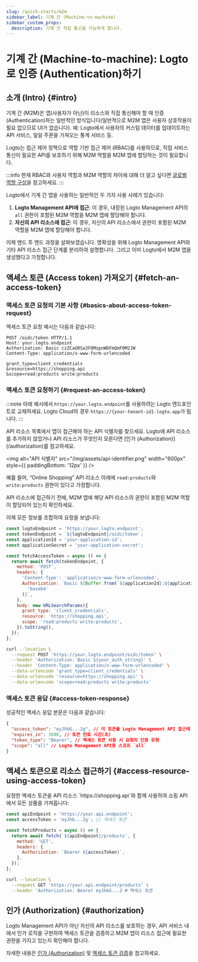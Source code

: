 ```yaml
---
slug: /quick-starts/m2m
sidebar_label: 기계 간 (Machine-to-machine)
sidebar_custom_props:
  description: 기계 간 직접 통신을 가능하게 합니다.
---
```





# 기계 간 (Machine-to-machine): Logto로 인증 (Authentication)하기

<AppNote type="Machine-to-machine" />

## 소개 (Intro) \{#intro}

기계 간 (M2M)은 앱(사용자가 아닌)이 리소스와 직접 통신해야 할 때 인증 (Authentication)하는 일반적인 방식입니다(일반적으로 M2M 앱은 사용자 상호작용이 필요 없으므로 UI가 없습니다). 예: Logto에서 사용자의 커스텀 데이터를 업데이트하는 API 서비스, 일일 주문을 가져오는 통계 서비스 등.

Logto는 접근 제어 정책으로 역할 기반 접근 제어 (RBAC)를 사용하므로, 직접 서비스 통신이 필요한 API를 보호하기 위해 M2M 역할을 M2M 앱에 할당하는 것이 필요합니다.

:::info
현재 RBAC와 사용자 역할과 M2M 역할의 차이에 대해 더 알고 싶다면 [글로벌 역할 구성](/authorization/role-based-access-control#configure-global-roles)을 참고하세요.
:::

Logto에서 기계 간 앱을 사용하는 일반적인 두 가지 사용 사례가 있습니다:

1. **Logto Management API에 접근**: 이 경우, 내장된 Logto Management API의 `all` 권한이 포함된 M2M 역할을 M2M 앱에 할당해야 합니다.
2. **자신의 API 리소스에 접근**: 이 경우, 자신의 API 리소스에서 권한이 포함된 M2M 역할을 M2M 앱에 할당해야 합니다.

<M2mRoleAssignment />

이제 엔드 투 엔드 과정을 살펴보겠습니다. 명확성을 위해 Logto Management API와 기타 API 리소스 접근 단계를 분리하여 설명합니다. 그리고 이미 Logto에서 M2M 앱을 생성했다고 가정합니다.

## 액세스 토큰 (Access token) 가져오기 \{#fetch-an-access-token}

### 액세스 토큰 요청의 기본 사항 \{#basics-about-access-token-request}

<BasicsAboutAccessTokenRequest />

액세스 토큰 요청 예시는 다음과 같습니다:

```http
POST /oidc/token HTTP/1.1
Host: your.logto.endpoint
Authorization: Basic czZCaGRSa3F0MzpnWDFmQmF0M2JW
Content-Type: application/x-www-form-urlencoded

grant_type=client_credentials
&resource=https://shopping.api
&scope=read:products write:products
```

### 액세스 토큰 요청하기 \{#request-an-access-token}

:::note
아래 예시에서 `https://your.logto.endpoint`를 사용하려는 Logto 엔드포인트로 교체하세요. Logto Cloud의 경우 `https://{your-tenant-id}.logto.app`가 됩니다.
:::

<Tabs>

<TabItem value="Logto Management API" label="Logto Management API용">
  <FetchAccessTokenForLogtoManagementApi />
</TabItem>

<TabItem value="API resource" label="자신의 API 리소스용">
API 리소스 목록에서 앱이 접근해야 하는 API 식별자를 찾으세요. Logto에 API 리소스를 추가하지 않았거나 API 리소스가 무엇인지 모른다면 [인가 (Authorization)](/authorization)를 참고하세요.

<img
  alt="API 식별자"
  src="/img/assets/api-identifier.png"
  width="600px"
  style={{ paddingBottom: '12px' }}
/>

예를 들어, “Online Shopping” API 리소스 아래에 `read:products`와 `write:products` 권한이 있다고 가정합니다.

API 리소스에 접근하기 전에, M2M 앱에 해당 API 리소스의 권한이 포함된 M2M 역할이 할당되어 있는지 확인하세요.

이제 모든 정보를 조합하여 요청을 보냅니다:

<Tabs>

<TabItem value="Node.js" label="Node.js">

```js
const logtoEndpoint = 'https://your.logto.endpoint';
const tokenEndpoint = `${logtoEndpoint}/oidc/token`;
const applicationId = 'your-application-id';
const applicationSecret = 'your-application-secret';

const fetchAccessToken = async () => {
  return await fetch(tokenEndpoint, {
    method: 'POST',
    headers: {
      'Content-Type': 'application/x-www-form-urlencoded',
      Authorization: `Basic ${Buffer.from(`${applicationId}:${applicationSecret}`).toString(
        'base64'
      )}`,
    },
    body: new URLSearchParams({
      grant_type: 'client_credentials',
      resource: 'https://shopping.api',
      scope: 'read:products write:products',
    }).toString(),
  });
};
```

</TabItem>

<TabItem value="cURL" label="cURL">

```bash
curl --location \
  --request POST 'https://your.logto.endpoint/oidc/token' \
  --header 'Authorization: Basic ${your_auth_string}' \
  --header 'Content-Type: application/x-www-form-urlencoded' \
  --data-urlencode 'grant_type=client_credentials' \
  --data-urlencode 'resource=https://shopping.api' \
  --data-urlencode 'scope=read:products write:products'
```

</TabItem>

</Tabs>

</TabItem>
</Tabs>

### 액세스 토큰 응답 \{#access-token-response}

성공적인 액세스 응답 본문은 다음과 같습니다:

```json
{
  "access_token": "eyJhbG...2g", // 이 토큰을 Logto Management API 접근에 사용하세요
  "expires_in": 3600, // 토큰 만료 시간(초)
  "token_type": "Bearer", // 액세스 토큰 사용 시 요청의 인증 유형
  "scope": "all" // Logto Management API용 스코프 `all`
}
```

<M2mAccessTokenSubNote />

## 액세스 토큰으로 리소스 접근하기 \{#access-resource-using-access-token}

<AccessTokenUsage />

<Tabs>

<TabItem value="Logto Management API" label="Logto Management API와 상호작용">
  <AccessLogtoManagementApiUsingAccessToken />
</TabItem>

<TabItem value="Your API resource" label="자신의 API 리소스와 상호작용">
요청한 액세스 토큰을 API 리소스 `https://shopping.api`와 함께 사용하여 쇼핑 API에서 모든 상품을 가져옵니다:

<Tabs>
<TabItem value="Node.js" label="Node.js">

```js
const apiEndpoint = 'https://your.api.endpoint';
const accessToken = 'eyJhb...2g'; // 액세스 토큰

const fetchProducts = async () => {
  return await fetch(`${apiEndpoint}/products`, {
    method: 'GET',
    headers: {
      Authorization: `Bearer ${accessToken}`,
    },
  });
};
```

</TabItem>

<TabItem value="cURL" label="cURL">

```bash
curl --location \
  --request GET 'https://your.api.endpoint/products' \
  --header 'Authorization: Bearer eyJhbG...2 # 액세스 토큰
```

</TabItem>
</Tabs>
</TabItem>
</Tabs>

## 인가 (Authorization) \{#authorization}

Logto Management API가 아닌 자신의 API 리소스를 보호하는 경우, API 서비스 내에서 인가 로직을 구현하여 액세스 토큰을 검증하고 M2M 앱이 리소스 접근에 필요한 권한을 가지고 있는지 확인해야 합니다.

자세한 내용은 [인가 (Authorization)](/authorization) 및 [액세스 토큰 검증](/authorization/validate-access-tokens)을 참고하세요.

